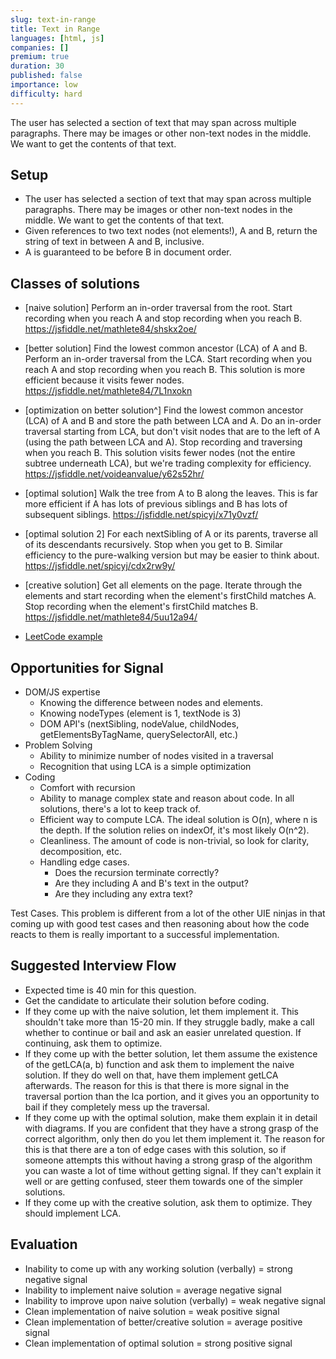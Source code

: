 ```yaml
---
slug: text-in-range
title: Text in Range
languages: [html, js]
companies: []
premium: true
duration: 30
published: false
importance: low
difficulty: hard
---
```


The user has selected a section of text that may span across multiple paragraphs. There may be images or other non-text nodes in the middle. We want to get the contents of that text.

## Setup

- The user has selected a section of text that may span across multiple paragraphs. There may be images or other non-text nodes in the middle. We want to get the contents of that text.
- Given references to two text nodes (not elements!), A and B, return the string of text in between A and B, inclusive.
- A is guaranteed to be before B in document order.

## Classes of solutions

- [naive solution] Perform an in-order traversal from the root. Start recording when you reach A and stop recording when you reach B. https://jsfiddle.net/mathlete84/shskx2oe/
- [better solution] Find the lowest common ancestor (LCA) of A and B. Perform an in-order traversal from the LCA. Start recording when you reach A and stop recording when you reach B. This solution is more efficient because it visits fewer nodes. https://jsfiddle.net/mathlete84/7L1nxokn
- [optimization on better solution^] Find the lowest common ancestor (LCA) of A and B and store the path between LCA and A. Do an in-order traversal starting from LCA, but don't visit nodes that are to the left of A (using the path between LCA and A). Stop recording and traversing when you reach B. This solution visits fewer nodes (not the entire subtree underneath LCA), but we're trading complexity for efficiency. https://jsfiddle.net/voideanvalue/y62s52hr/
- [optimal solution] Walk the tree from A to B along the leaves. This is far more efficient if A has lots of previous siblings and B has lots of subsequent siblings. https://jsfiddle.net/spicyj/x71y0vzf/
- [optimal solution 2] For each nextSibling of A or its parents, traverse all of its descendants recursively. Stop when you get to B. Similar efficiency to the pure-walking version but may be easier to think about. https://jsfiddle.net/spicyj/cdx2rw9y/
- [creative solution] Get all elements on the page. Iterate through the elements and start recording when the element's firstChild matches A. Stop recording when the element's firstChild matches B. https://jsfiddle.net/mathlete84/5uu12a94/

- [LeetCode example](<https://leetcode.com/discuss/interview-question/1055231/Facebook-Onsite-Interview-Question%3A-getTextBetweenNodes(node1-node2)>)

## Opportunities for Signal

- DOM/JS expertise
  - Knowing the difference between nodes and elements.
  - Knowing nodeTypes (element is 1, textNode is 3)
  - DOM API's (nextSibling, nodeValue, childNodes, getElementsByTagName, querySelectorAll, etc.)
- Problem Solving
  - Ability to minimize number of nodes visited in a traversal
  - Recognition that using LCA is a simple optimization
- Coding
  - Comfort with recursion
  - Ability to manage complex state and reason about code. In all solutions, there's a lot to keep track of.
  - Efficient way to compute LCA. The ideal solution is O(n), where n is the depth. If the solution relies on indexOf, it's most likely O(n^2).
  - Cleanliness. The amount of code is non-trivial, so look for clarity, decomposition, etc.
  - Handling edge cases.
    - Does the recursion terminate correctly?
    - Are they including A and B's text in the output?
    - Are they including any extra text?

Test Cases. This problem is different from a lot of the other UIE ninjas in that coming up with good test cases and then reasoning about how the code reacts to them is really important to a successful implementation.

## Suggested Interview Flow

- Expected time is 40 min for this question.
- Get the candidate to articulate their solution before coding.
- If they come up with the naive solution, let them implement it. This shouldn't take more than 15-20 min. If they struggle badly, make a call whether to continue or bail and ask an easier unrelated question. If continuing, ask them to optimize.
- If they come up with the better solution, let them assume the existence of the getLCA(a, b) function and ask them to implement the naive solution. If they do well on that, have them implement getLCA afterwards. The reason for this is that there is more signal in the traversal portion than the lca portion, and it gives you an opportunity to bail if they completely mess up the traversal.
- If they come up with the optimal solution, make them explain it in detail with diagrams. If you are confident that they have a strong grasp of the correct algorithm, only then do you let them implement it. The reason for this is that there are a ton of edge cases with this solution, so if someone attempts this without having a strong grasp of the algorithm you can waste a lot of time without getting signal. If they can't explain it well or are getting confused, steer them towards one of the simpler solutions.
- If they come up with the creative solution, ask them to optimize. They should implement LCA.

## Evaluation

- Inability to come up with any working solution (verbally) = strong negative signal
- Inability to implement naive solution = average negative signal
- Inability to improve upon naive solution (verbally) = weak negative signal
- Clean implementation of naive solution = weak positive signal
- Clean implementation of better/creative solution = average positive signal
- Clean implementation of optimal solution = strong positive signal
